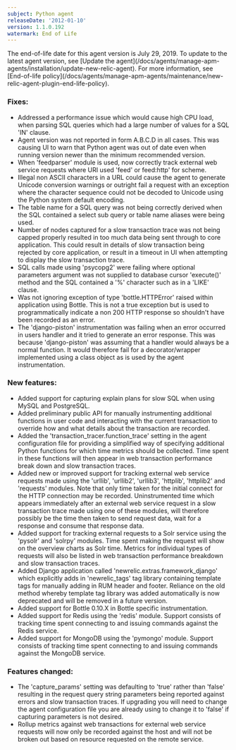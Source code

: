```yaml
---
subject: Python agent
releaseDate: '2012-01-10'
version: 1.1.0.192
watermark: End of Life
---
```


<Callout variant="important">
  The end-of-life date for this agent version is July 29, 2019. To update to the latest agent version, see [Update the agent](/docs/agents/manage-apm-agents/installation/update-new-relic-agent). For more information, see [End-of-life policy](/docs/agents/manage-apm-agents/maintenance/new-relic-agent-plugin-end-life-policy).
</Callout>

### Fixes:

* Addressed a performance issue which would cause high CPU load, when parsing SQL queries which had a large number of values for a SQL 'IN' clause.
* Agent version was not reported in form A.B.C.D in all cases. This was causing UI to warn that Python agent was out of date even when running version newer than the minimum recommended version.
* When 'feedparser' module is used, now correctly track external web service requests where URI used 'feed' or feed:http' for scheme.
* Illegal non ASCII characters in a URL could cause the agent to generate Unicode conversion warnings or outright fail a request with an exception where the character sequence could not be decoded to Unicode using the Python system default encoding.
* The table name for a SQL query was not being correctly derived when the SQL contained a select sub query or table name aliases were being used.
* Number of nodes captured for a slow transaction trace was not being capped properly resulted in too much data being sent through to core application. This could result in details of slow transaction being rejected by core application, or result in a timeout in UI when attempting to display the slow transaction trace.
* SQL calls made using 'psycopg2' were failing where optional parameters argument was not supplied to database cursor 'execute()' method and the SQL contained a '%' character such as in a 'LIKE' clause.
* Was not ignoring exception of type 'bottle.HTTPError' raised within application using Bottle. This is not a true exception but is used to programmatically indicate a non 200 HTTP response so shouldn't have been recorded as an error.
* The 'django-piston' instrumentation was failing when an error occurred in users handler and it tried to generate an error response. This was because 'django-piston' was assuming that a handler would always be a normal function. It would therefore fail for a decorator/wrapper implemented using a class object as is used by the agent instrumentation.

### New features:

* Added support for capturing explain plans for slow SQL when using MySQL and PostgreSQL.
* Added preliminary public API for manually instrumenting additional functions in user code and interacting with the current transaction to override how and what details about the transaction are recorded.
* Added the 'transaction_tracer.function_trace' setting in the agent configuration file for providing a simplified way of specifying additional Python functions for which time metrics should be collected. Time spent in these functions will then appear in web transaction performance break down and slow transaction traces.
* Added new or improved support for tracking external web service requests made using the 'urllib', 'urllib2', 'urllib3', 'httplib', 'httplib2' and 'requests' modules. Note that only time taken for the initial connect for the HTTP connection may be recorded. Uninstrumented time which appears immediately after an external web service request in a slow transaction trace made using one of these modules, will therefore possibly be the time then taken to send request data, wait for a response and consume that response data.
* Added support for tracking external requests to a Solr service using the 'pysolr' and 'solrpy' modules. Time spent making the request will show on the overview charts as Solr time. Metrics for individual types of requests will also be listed in web transaction performance breakdown and slow transaction traces.
* Added Django application called 'newrelic.extras.framework_django' which explicitly adds in 'newrelic_tags' tag library containing template tags for manually adding in RUM header and footer. Reliance on the old method whereby template tag library was added automatically is now deprecated and will be removed in a future version.
* Added support for Bottle 0.10.X in Bottle specific instrumentation.
* Added support for Redis using the 'redis' module. Support consists of tracking time spent connecting to and issuing commands against the Redis service.
* Added support for MongoDB using the 'pymongo' module. Support consists of tracking time spent connecting to and issuing commands against the MongoDB service.

### Features changed:

* The 'capture_params' setting was defaulting to 'true' rather than 'false' resulting in the request query string parameters being reported against errors and slow transaction traces. If upgrading you will need to change the agent configuration file you are already using to change it to 'false' if capturing parameters is not desired.
* Rollup metrics against web transactions for external web service requests will now only be recorded against the host and will not be broken out based on resource requested on the remote service.
